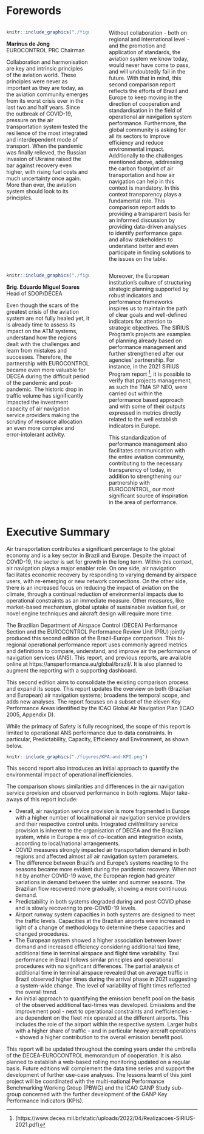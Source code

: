 \usepackage{multicol}
\KOMAoptions{headsepline,footsepline}
\pagestyle{headings}

# Forewords {.unnumbered}

```{=html}
<!-- configure spacing between 2 columns in html output, aka add spacing between columns
kudus to: https://stackoverflow.com/questions/73166794/put-2-chunks-of-code-side-by-side-in-rmarkdown-or-quarto
-->
```
```{=html}
<style>
.column { padding-right: 2ex }
.column + .column { padding-left: 2ex }
</style>
```

::::: columns
::: {.column width="50%"}
```r
knitr::include_graphics("./figures/headshot-prc-marinus-cropped.png")
```

<b>Marinus de Jong</b>\
EUROCONTROL PRC Chairman

Collaboration and harmonisation are key and intrinsic principles of the aviation world.
These principles were never as important as they are today, as the aviation community emerges from its worst crisis ever in the last two and half years.
Since the outbreak of COVID-19, pressure on the air transportation system tested the resilience of the most integrated and interdependent mode of transport.
When the pandemic was finally relieved, the Russian invasion of Ukraine raised the bar against recovery even higher, with rising fuel costs and much uncertainty once again.
More than ever, the aviation system should look to its principles.
:::

::: {.column width="50%"}
Without collaboration - both on regional and international level - and the promotion and application of standards, the aviation system we know today, would never have come to pass, and will undoubtedly fail in the future.
With that in mind, this second comparison report reflects the efforts of Brazil and Europe to keep moving in the direction of cooperation and standardisation in the field of operational air navigation system performance.
Furthermore, the global community is asking for all its sectors to improve efficiency and reduce environmental impact.
Additionally to the challenges mentioned above, addressing the carbon footprint of air transportation and how air navigation can help in this context is mandatory.
In this context transparency plays a fundamental role.
This comparison report adds to providing a transparent basis for an informed discussion by providing data-driven analyses to identify performance gaps and allow stakeholders to understand better and even participate in finding solutions to the issues on the table.
:::
:::::

::::: columns
::: {.column width="50%"}
```r
knitr::include_graphics("./figures/Brig_Ar_Miguel-cropped.png")
```

<b>Brig.
Eduardo Miguel Soares</b>\
Head of SDOP/DECEA

Even though the scars of the greatest crisis of the aviation system are not fully healed yet, it is already time to assess its impact on the ATM systems, understand how the regions dealt with the challenges and learn from mistakes and successes.
Therefore, the partnership with EUROCONTROL became even more valuable for DECEA during the difficult period of the pandemic and post-pandemic.
The historic drop in traffic volume has significantly impacted the investment capacity of air navigation service providers making the scrutiny of resource allocation an even more complex and error-intolerant activity.
:::

::: {.column width="50%"}
Moreover, the European institution's culture of structuring strategic planning supported by robust indicators and performance frameworks inspires us to maintain the path of clear goals and well-defined indicators for attention to strategic objectives.
The SIRIUS Program's projects are examples of planning already based on performance management and further strengthened after our agencies' partnership.
For instance, in the 2021 SIRIUS Program report [^front-matters-1], it is possible to verify that projects management, as such the TMA SP NEO, were carried out within the performance based approach and with some of their outputs expressed in metrics directly related to the well establish indicators in Europe.

This standardization of performance management also facilitates communication with the entire aviation community, contributing to the necessary transparency of today, in addition to strengthening our partnership with EUROCONTROL, our most significant source of inspiration in the area of performance.
:::
:::::

[^front-matters-1]: (https://www.decea.mil.br/static/uploads/2022/04/Realizacoes-SIRIUS-2021.pdf)

```{=tex}
\onecolumn
\newpage
```

# Executive Summary {.unnumbered}

Air transportation contributes a significant percentage to the global economy and is a key sector in Brazil and Europe.
Despite the impact of COVID-19, the sector is set for growth in the long term.
Within this context, air navigation plays a major enabler role.
On one side, air navigation facilitates economic recovery by responding to varying demand by airspace users, with re-emerging or new network connections.
On the other side, there is an increased focus on reducing the impact of aviation on the climate, through a continual reduction of environmental impacts due to operational constraints as an immediate measure.
Other measures, like market-based mechanism, global uptake of sustainable aviation fuel, or novel engine techniques and aircraft design will require more time.

The Brazilian Department of Airspace Control (DECEA) Performance Section and the EUROCONTROL Performance Review Unit (PRU) jointly produced this second edition of the Brazil-Europe comparison.
This bi-regional operational performance report uses commonly agreed metrics and definitions to compare, understand, and improve air the performance of navigation services (ANS).
This report, and previous reports, are available online at https://ansperformance.eu/global/brazil/.
It is also planned to augment the reporting with a supporting dashboard.

This second edition aims to consolidate the existing comparison process and expand its scope.
This report updates the overview on both (Brazilian and European) air navigation systems; broadens the temporal scope, and adds new analyses.
The report focuses on a subset of the eleven Key Performance Areas identified by the ICAO Global Air Navigation Plan (ICAO 2005, Appendix D).

While the primacy of Safety is fully recognised, the scope of this report is limited to operational ANS performance due to data constraints.
In particular, Predictability, Capacity, Efficiency and Environment, as shown below.

```r
knitr::include_graphics("./figures/KPA-and-KPI.png")
```

This second report also introduces an initial approach to quantify the environmental impact of operational inefficiencies.

The comparison shows similarities and differences in the air navigation service provision and observed performance in both regions.
Major take-aways of this report include:

-   Overall, air navigation service provision is more fragmented in Europe with a higher number of local/national air navigation service providers and their respective control units. Integrated civil/military service provision is inherent to the organisation of DECEA and the Brazilian system, while in Europe a mix of co-location and integration exists, according to local/national arrangements.
-   COVID measures strongly impacted air transportation demand in both regions and affected almost all air navigation system parameters.
-   The difference between Brazil's and Europe's systems reacting to the seasons became more evident during the pandemic recovery. When not hit by another COVID-19 wave, the European region had greater variations in demand between the winter and summer seasons. The Brazilian flow recovered more gradually, showing a more continuous demand.
-   Predictability in both systems degraded during and post COVID phase and is slowly recovering to pre-COVID-19 levels.
-   Airport runway system capacities in both systems are designed to meet the traffic levels. Capacities at the Brazilian airports were increased in light of a change of methodology to determine these capacities and changed procedures.
-   The European system showed a higher association between lower demand and increased efficiency considering additional taxi time, additional time in terminal airspace and flight time variability. Taxi performance in Brazil follows similar principles and operational procedures with no significant differences. The partial analysis of additional time in terminal airspace revealed that on average traffic in Brazil observed higher times during the arrival phase in 2021 suggesting a system-wide change. The level of variability of flight times reflected the overall trend.
-   An initial approach to quantifying the emission benefit pool on the basis of the observed additional taxi-times was developed. Emissions and the improvement pool - next to operational constraints and inefficiencies - are dependent on the fleet mix operated at the different airports. This includes the role of the airport within the respective system. Larger hubs with a higher share of traffic - and in particular heavy aircraft operations - showed a higher contribution to the overall emission benefit pool.

This report will be updated throughout the coming years under the umbrella of the DECEA-EUROCONTROL memorandum of cooperation.
It is also planned to establish a web-based rolling monitoring updated on a regular basis.
Future editions will complement the data time series and support the development of further use-case analyses.
The lessons learnt of this joint project will be coordinated with the multi-national Performance Benchmarking Working Group (PBWG) and the ICAO GANP Study sub-group concerned with the further development of the GANP Key Performance Indicators (KPIs).
